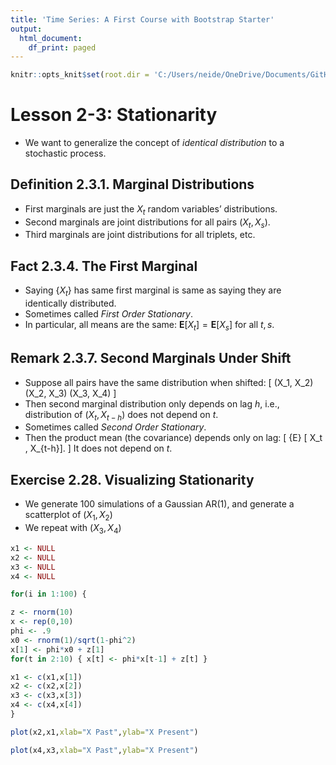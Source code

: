 ```yaml
---
title: 'Time Series: A First Course with Bootstrap Starter'
output:
  html_document:
    df_print: paged
---
```


```r
knitr::opts_knit$set(root.dir = 'C:/Users/neide/OneDrive/Documents/GitHub/BEwebinar/Data')
```

# Lesson 2-3: Stationarity

- We want to generalize the concept of *identical distribution* to a stochastic process.

## Definition 2.3.1. Marginal Distributions

- First marginals are just the $X_t$ random variables' distributions.
- Second marginals are joint distributions for all pairs $(X_t,X_s)$.
- Third marginals are joint distributions for all triplets, etc.

## Fact 2.3.4. The First Marginal

- Saying $\{ X_t \}$ has same first marginal is same as saying they are identically distributed.
- Sometimes called *First Order Stationary*.
- In particular, all means are the same: ${\mathbf E} [X_t] = {\mathbf E} [X_s]$ for all $t,s$.

## Remark 2.3.7. Second Marginals Under Shift

- Suppose all pairs have the same distribution when shifted: 
\[
  (X_1, X_2) \sim (X_2, X_3) \sim (X_3, X_4) \ldots
\]
- Then second marginal distribution only depends on lag $h$, i.e., distribution of $(X_t, X_{t-h})$ does not depend on $t$.
- Sometimes called *Second Order Stationary*.
- Then the product mean (the covariance) depends only on lag:
\[
 {\mathbf E} [ X_t \, X_{t-h}]. 
\]
It does not depend on $t$.  
 
## Exercise 2.28. Visualizing Stationarity

- We generate 100 simulations of a Gaussian AR(1), and generate a scatterplot of $(X_1, X_2)$ 
- We repeat with $(X_3, X_4)$
 
```r
x1 <- NULL
x2 <- NULL
x3 <- NULL
x4 <- NULL

for(i in 1:100) {

z <- rnorm(10)
x <- rep(0,10)
phi <- .9
x0 <- rnorm(1)/sqrt(1-phi^2)
x[1] <- phi*x0 + z[1]
for(t in 2:10) { x[t] <- phi*x[t-1] + z[t] }

x1 <- c(x1,x[1])
x2 <- c(x2,x[2])
x3 <- c(x3,x[3])
x4 <- c(x4,x[4])
}

plot(x2,x1,xlab="X Past",ylab="X Present")

plot(x4,x3,xlab="X Past",ylab="X Present")
```
